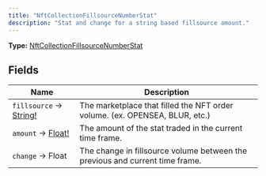 ```yaml
---
title: "NftCollectionFillsourceNumberStat"
description: "Stat and change for a string based fillsource amount."
---
```


**Type:** [NftCollectionFillsourceNumberStat](/api-reference/types/nftcollectionfillsourcenumberstat)

## Fields

| Name | Description |
|------|-------------|
| `fillsource` → [String!](/api-reference/types/string) | The marketplace that filled the NFT order volume. (ex. OPENSEA, BLUR, etc.) |
| `amount` → [Float!](/api-reference/types/float) | The amount of the stat traded in the current time frame. |
| `change` → Float | The change in fillsource volume between the previous and current time frame. |

